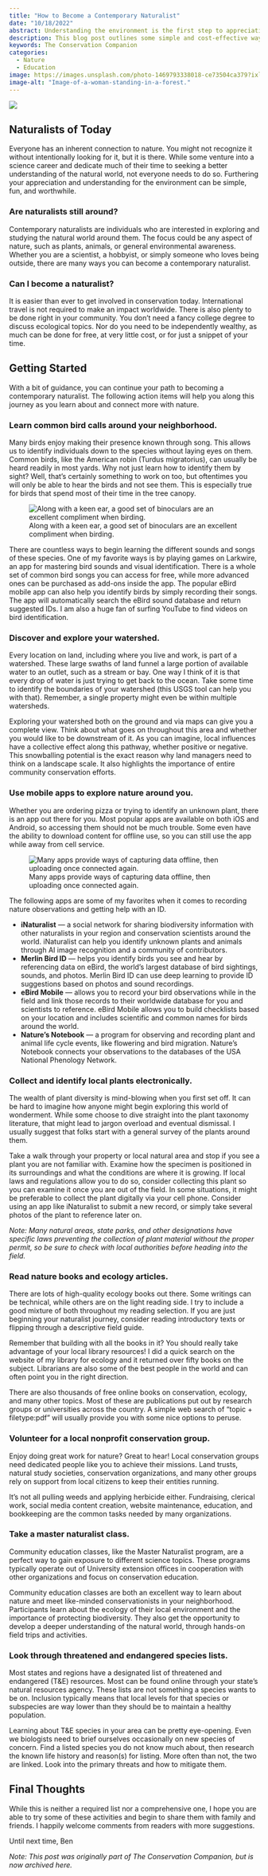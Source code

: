 ```yaml
---
title: "How to Become a Contemporary Naturalist"
date: "10/18/2022"
abstract: Understanding the environment is the first step to appreciating it.
description: This blog post outlines some simple and cost-effective ways to help you start your journey as a contemporary naturalist. Through these tips, you will be able to gain a deeper appreciation and understanding of the environment. We will explore ways to learn common bird calls, discover your local watershed, use mobile apps to explore nature around you, and much more.
keywords: The Conservation Companion
categories:
  - Nature
  - Education
image: https://images.unsplash.com/photo-1469793338018-ce73504ca379?ixlib=rb-4.0.3&ixid=M3wxMjA3fDB8MHxwaG90by1wYWdlfHx8fGVufDB8fHx8fA%3D%3D&auto=format&fit=crop&w=1471&q=80
image-alt: "Image-of-a-woman-standing-in-a-forest."
---
```


![](https://images.unsplash.com/photo-1469793338018-ce73504ca379?ixlib=rb-4.0.3&ixid=M3wxMjA3fDB8MHxwaG90by1wYWdlfHx8fGVufDB8fHx8fA%3D%3D&auto=format&fit=crop&w=1471&q=80){.cover-image}

## Naturalists of Today

Everyone has an inherent connection to nature. You might not recognize it without intentionally looking for it, but it is there. While some venture into a science career and dedicate much of their time to seeking a better understanding of the natural world, not everyone needs to do so. Furthering your appreciation and understanding for the environment can be simple, fun, and worthwhile.

### Are naturalists still around?

Contemporary naturalists are individuals who are interested in exploring and studying the natural world around them. The focus could be any aspect of nature, such as plants, animals, or general environmental awareness. Whether you are a scientist, a hobbyist, or simply someone who loves being outside, there are many ways you can become a contemporary naturalist.

### Can I become a naturalist?

It is easier than ever to get involved in conservation today. International travel is not required to make an impact worldwide. There is also plenty to be done right in your community.  You don’t need a fancy college degree to discuss ecological topics. Nor do you need to be independently wealthy, as much can be done for free, at very little cost, or for just a snippet of your time.

## Getting Started

With a bit of guidance, you can continue your path to becoming a contemporary naturalist. The following action items will help you along this journey as you learn about and connect more with nature.

### Learn common bird calls around your neighborhood.

Many birds enjoy making their presence known through song. This allows us to identify individuals down to the species without laying eyes on them. Common birds, like the American robin (Turdus migratorius), can usually be heard readily in most yards. Why not just learn how to identify them by sight? Well, that’s certainly something to work on too, but oftentimes you will only be able to hear the birds and not see them. This is especially true for birds that spend most of their time in the tree canopy.

![Along with a keen ear, a good set of binoculars are an excellent compliment when birding.](https://images.squarespace-cdn.com/content/v1/5e8e68295922a6755b0b90e4/1588816911736-IG7P67VY7EXUYZSFEDML/image-asset.jpeg)

There are countless ways to begin learning the different sounds and songs of these species. One of my favorite ways is by playing games on Larkwire, an app for mastering bird sounds and visual identification. There is a whole set of common bird songs you can access for free, while more advanced ones can be purchased as add-ons inside the app. The popular eBird mobile app can also help you identify birds by simply recording their songs. The app will automatically search the eBird sound database and return suggested IDs. I am also a huge fan of surfing YouTube to find videos on bird identification.

### Discover and explore your watershed.

Every location on land, including where you live and work, is part of a watershed.  These large swaths of land funnel a large portion of available water to an outlet, such as a stream or bay.  One way I think of it is that every drop of water is just trying to get back to the ocean.  Take some time to identify the boundaries of your watershed (this USGS tool can help you with that).  Remember, a single property might even be within multiple watersheds.

Exploring your watershed both on the ground and via maps can give you a complete view.  Think about what goes on throughout this area and whether you would like to be downstream of it.  As you can imagine, local influences have a collective effect along this pathway, whether positive or negative.  This snowballing potential is the exact reason why land managers need to think on a landscape scale.  It also highlights the importance of entire community conservation efforts.

### Use mobile apps to explore nature around you.

Whether you are ordering pizza or trying to identify an unknown plant, there is an app out there for you. Most popular apps are available on both iOS and Android, so accessing them should not be much trouble. Some even have the ability to download content for offline use, so you can still use the app while away from cell service.

![Many apps provide ways of capturing data offline, then uploading once connected again.](https://images.unsplash.com/photo-1625517072766-2fc585871810?ixlib=rb-4.0.3&ixid=M3wxMjA3fDB8MHxwaG90by1wYWdlfHx8fGVufDB8fHx8fA%3D%3D&auto=format&fit=crop&w=1034&q=80)

The following apps are some of my favorites when it comes to recording nature observations and getting help with an ID.

- **iNaturalist** — a social network for sharing biodiversity information with other naturalists in your region and conservation scientists around the world. iNaturalist can help you identify unknown plants and animals through AI image recognition and a community of contributors.
- **Merlin Bird ID** — helps you identify birds you see and hear by referencing data on eBird, the world’s largest database of bird sightings, sounds, and photos. Merlin Bird ID can use deep learning to provide ID suggestions based on photos and sound recordings.
- **eBird Mobile** — allows you to record your bird observations while in the field and link those records to their worldwide database for you and scientists to reference. eBird Mobile allows you to build checklists based on your location and includes scientific and common names for birds around the world.
- **Nature’s Notebook** — a program for observing and recording plant and animal life cycle events, like flowering and bird migration. Nature’s Notebook connects your observations to the databases of the USA National Phenology Network.

### Collect and identify local plants electronically.

The wealth of plant diversity is mind-blowing when you first set off. It can be hard to imagine how anyone might begin exploring this world of wonderment. While some choose to dive straight into the plant taxonomy literature, that might lead to jargon overload and eventual dismissal. I usually suggest that folks start with a general survey of the plants around them.

Take a walk through your property or local natural area and stop if you see a plant you are not familiar with. Examine how the specimen is positioned in its surroundings and what the conditions are where it is growing. If local laws and regulations allow you to do so, consider collecting this plant so you can examine it once you are out of the field. In some situations, it might be preferable to collect the plant digitally via your cell phone. Consider using an app like iNaturalist to submit a new record, or simply take several photos of the plant to reference later on.

*Note: Many natural areas, state parks, and other designations have specific laws preventing the collection of plant material without the proper permit, so be sure to check with local authorities before heading into the field.*

### Read nature books and ecology articles.

There are lots of high-quality ecology books out there. Some writings can be technical, while others are on the light reading side.  I try to include a good mixture of both throughout my reading selection. If you are just beginning your naturalist journey, consider reading introductory texts or flipping through a descriptive field guide.

Remember that building with all the books in it? You should really take advantage of your local library resources! I did a quick search on the website of my library for ecology and it returned over fifty books on the subject. Librarians are also some of the best people in the world and can often point you in the right direction.

There are also thousands of free online books on conservation, ecology, and many other topics. Most of these are publications put out by research groups or universities across the country. A simple web search of “topic + filetype:pdf” will usually provide you with some nice options to peruse.


### Volunteer for a local nonprofit conservation group.

Enjoy doing great work for nature?  Great to hear!  Local conservation groups need dedicated people like you to achieve their missions. Land trusts, natural study societies, conservation organizations, and many other groups rely on support from local citizens to keep their entities running.

It’s not all pulling weeds and applying herbicide either.  Fundraising, clerical work, social media content creation, website maintenance, education, and bookkeeping are the common tasks needed by many organizations.

### Take a master naturalist class.

Community education classes, like the Master Naturalist program, are a perfect way to gain exposure to different science topics.  These programs typically operate out of University extension offices in cooperation with other organizations and focus on conservation education.

Community education classes are both an excellent way to learn about nature and meet like-minded conservationists in your neighborhood. Participants learn about the ecology of their local environment and the importance of protecting biodiversity. They also get the opportunity to develop a deeper understanding of the natural world, through hands-on field trips and activities.

### Look through threatened and endangered species lists.

Most states and regions have a designated list of threatened and endangered (T&E) resources.  Most can be found online through your state’s natural resources agency.  These lists are not something a species wants to be on.  Inclusion typically means that local levels for that species or subspecies are way lower than they should be to maintain a healthy population.

Learning about T&E species in your area can be pretty eye-opening.  Even we biologists need to brief ourselves occasionally on new species of concern.  Find a listed species you do not know much about, then research the known life history and reason(s) for listing.  More often than not, the two are linked.  Look into the primary threats and how to mitigate them.

## Final Thoughts

While this is neither a required list nor a comprehensive one, I hope you are able to try some of these activities and begin to share them with family and friends. I happily welcome comments from readers with more suggestions.

Until next time, Ben

*Note: This post was originally part of The Conservation Companion, but is now archived here.*